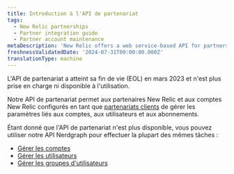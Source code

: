```yaml
---
title: Introduction à l'API de partenariat
tags:
  - New Relic partnerships
  - Partner integration guide
  - Partner account maintenance
metaDescription: 'New Relic offers a web service-based API for partners to create, edit, upgrade, downgrade, and cancel New Relic accounts on behalf of their customers.'
freshnessValidatedDate: '2024-07-31T00:00:00.000Z'
translationType: machine
---
```


<Callout variant="important" title="AVIS DE FIN DE VIE">
  L&apos;API de partenariat a atteint sa fin de vie (EOL) en mars 2023 et n&apos;est plus prise en charge ni disponible à l&apos;utilisation.
</Callout>

Notre API de partenariat permet aux partenaires New Relic et aux comptes New Relic configurés en tant que [partenariats clients](/docs/new-relic-partnerships/partner-integration-guide/partner-account-maintenance/partnership-accounts-users-subscriptions/#partnerships) de gérer les paramètres liés aux comptes, aux utilisateurs et aux abonnements.

Étant donné que l&apos;API de partenariat n&apos;est plus disponible, vous pouvez utiliser notre API Nerdgraph pour effectuer la plupart des mêmes tâches :

* [Gérer les comptes](/docs/apis/nerdgraph/examples/manage-accounts-nerdgraph)
* [Gérer les utilisateurs](/docs/apis/nerdgraph/examples/nerdgraph-manage-users)
* [Gérer les groupes d&apos;utilisateurs](/docs/apis/nerdgraph/examples/nerdgraph-manage-groups)